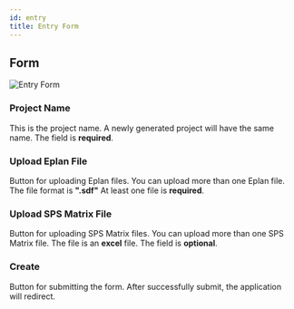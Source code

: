 ```yaml
---
id: entry
title: Entry Form
---
```


## Form

<div style={{display: 'flex', alignItems: 'center', justifyContent: 'center'}}>
  <img
    align="center"
    src="../../../assets/docs/manual/home/homeForm.jpg"
    alt="Entry Form"
  />
</div>

### Project Name

This is the project name. A newly generated project will have the same name. The field is <strong>required</strong>.

### Upload Eplan File

Button for uploading Eplan files. You can upload more than one Eplan file. The file format is <strong>".sdf"</strong> At least one file is <strong>required</strong>.

### Upload SPS Matrix File

Button for uploading SPS Matrix files. You can upload more than one SPS Matrix file. The file is an <strong>excel</strong> file. The field is <strong>optional</strong>.

### Create

Button for submitting the form. After successfully submit, the application will redirect.
